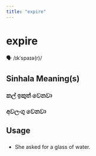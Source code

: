 ```yaml
---
title: "expire"
---
```


# expire

🗣️ /ɪkˈspaɪə(r)/

## Sinhala Meaning(s)

### කල් ඉකුත් වෙනවා
### අවලංගු වෙනවා

## Usage

### 

- She asked for a glass of water.

